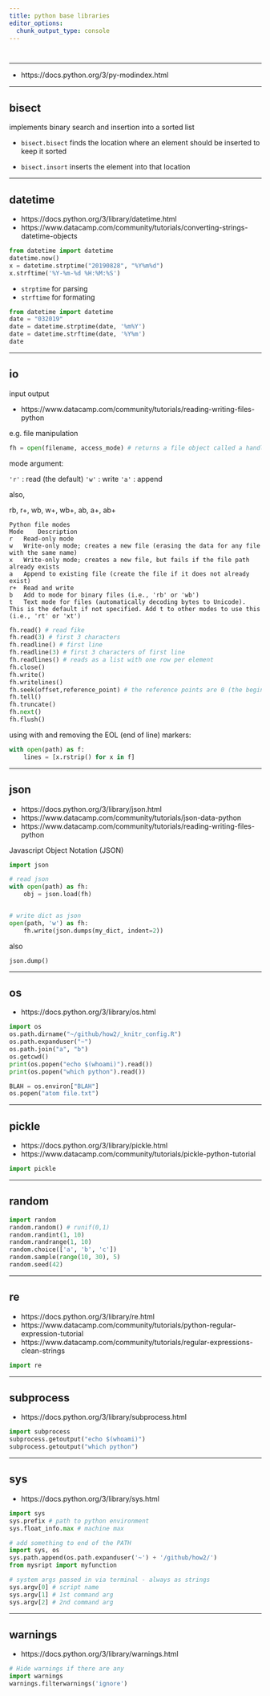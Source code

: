 ```yaml
---
title: python base libraries
editor_options: 
  chunk_output_type: console
---
```


```css
```
```r
```

*********************************************************************

* https://docs.python.org/3/py-modindex.html  

*********************************************************************

## bisect

implements binary search and insertion into a sorted list

* `bisect.bisect` finds the location where an element should be inserted to keep it sorted

* `bisect.insort` inserts the element into that location

*********************************************************************

## datetime

* https://docs.python.org/3/library/datetime.html  
* https://www.datacamp.com/community/tutorials/converting-strings-datetime-objects  

```python
from datetime import datetime
datetime.now()
x = datetime.strptime("20190828", "%Y%m%d")
x.strftime('%Y-%m-%d %H:%M:%S')
```

* `strptime` for parsing  
* `strftime` for formating  

```python
from datetime import datetime
date = "032019"
date = datetime.strptime(date, '%m%Y')
date = datetime.strftime(date, '%Y%m')
date
```

*********************************************************************

## io

input output

* https://www.datacamp.com/community/tutorials/reading-writing-files-python

e.g. file manipulation

```python
fh = open(filename, access_mode) # returns a file object called a handle
```

mode argument:

`'r'` : read (the default)
`'w'` : write
`'a'` : append

also,

rb, r+, wb, w+, wb+,  ab, a+, ab+

```
Python file modes
Mode	Description
r	Read-only mode
w	Write-only mode; creates a new file (erasing the data for any file with the same name)
x	Write-only mode; creates a new file, but fails if the file path already exists
a	Append to existing file (create the file if it does not already exist)
r+	Read and write
b	Add to mode for binary files (i.e., 'rb' or 'wb')
t	Text mode for files (automatically decoding bytes to Unicode). This is the default if not specified. Add t to other modes to use this (i.e., 'rt' or 'xt')
```

```python
fh.read() # read fike
fh.read(3) # first 3 characters
fh.readline() # first line
fh.readline(3) # first 3 characters of first line
fh.readlines() # reads as a list with one row per element
fh.close()
fh.write()
fh.writelines()
fh.seek(offset,reference_point) # the reference points are 0 (the beginning of the file and is default), 1 (the current position of file) and 2 (the end of the file).
fh.tell()
fh.truncate()
fh.next()
fh.flush()
```

using with and removing the EOL (end of line) markers:

```python
with open(path) as f:
    lines = [x.rstrip() for x in f]
```

*********************************************************************

## json

* https://docs.python.org/3/library/json.html  
* https://www.datacamp.com/community/tutorials/json-data-python  
* https://www.datacamp.com/community/tutorials/reading-writing-files-python  

Javascript Object Notation (JSON)


```python
import json

# read json
with open(path) as fh:
    obj = json.load(fh)


# write dict as json
open(path, 'w') as fh:
    fh.write(json.dumps(my_dict, indent=2))
```

also 

`json.dump()`


*********************************************************************

## os

* https://docs.python.org/3/library/os.html  

```python
import os
os.path.dirname("~/github/how2/_knitr_config.R")
os.path.expanduser("~")
os.path.join("a", "b")
os.getcwd()
print(os.popen("echo $(whoami)").read())
print(os.popen("which python").read())
```

```python
BLAH = os.environ["BLAH"]
os.popen("atom file.txt")
```

*********************************************************************

## pickle

* https://docs.python.org/3/library/pickle.html  
* https://www.datacamp.com/community/tutorials/pickle-python-tutorial  

```python
import pickle
```

*********************************************************************

## random

```python
import random
random.random() # runif(0,1)
random.randint(1, 10)
random.randrange(1, 10)
random.choice(['a', 'b', 'c'])
random.sample(range(10, 30), 5)
random.seed(42)
```


*********************************************************************

## re

* https://docs.python.org/3/library/re.html  
* https://www.datacamp.com/community/tutorials/python-regular-expression-tutorial  
* https://www.datacamp.com/community/tutorials/regular-expressions-clean-strings  

```python
import re
```

*********************************************************************

## subprocess

* https://docs.python.org/3/library/subprocess.html

```python
import subprocess
subprocess.getoutput("echo $(whoami)")
subprocess.getoutput("which python")
```

*********************************************************************

## sys

* https://docs.python.org/3/library/sys.html

```python
import sys
sys.prefix # path to python environment
sys.float_info.max # machine max
```

```python
# add something to end of the PATH
import sys, os
sys.path.append(os.path.expanduser('~') + '/github/how2/')
from mysript import myfunction
```

```python
# system args passed in via terminal - always as strings
sys.argv[0] # script name
sys.argv[1] # 1st command arg
sys.argv[2] # 2nd command arg
```

*********************************************************************

## warnings

* https://docs.python.org/3/library/warnings.html

```python
# Hide warnings if there are any
import warnings
warnings.filterwarnings('ignore')
```

